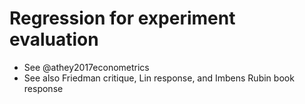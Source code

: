 # Regression for experiment evaluation


- See @athey2017econometrics
- See also Friedman critique, Lin response, and Imbens Rubin book response